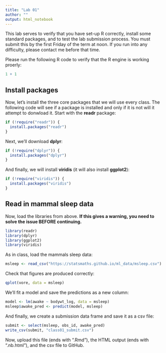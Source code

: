 ```yaml
---
title: "Lab 01"
author: ""
output: html_notebook
---
```


This lab serves to verify that you have set-up R correctly, install
some standard packages, and to test the lab submission process. You
must submit this by the first Friday of the term at noon. If you run
into any difficulty, please contact me before that time.

Please run the following R code to verify that the R engine is working
proerly:

```r
1 + 1
```

## Install packages

Now, let's install the three core packages that we will use every 
class. The following code will see if a package is installed and
only if it is not will it attempt to donwload it. Start with the
**readr** package:

```r
if (!require("readr")) {
  install.packages("readr")
}
```

Next, we'll download **dplyr**:

```r
if (!require("dplyr")) {
  install.packages("dplyr")
}
```

And finally, we will install **viridis** (it will also install **ggplot2**):

```r
if (!require("viridis")) {
  install.packages("viridis")
}
```

## Read in mammal sleep data

Now, load the libraries from above. **If this gives a warning,
you need to solve the issue BEFORE continuing.**

```r
library(readr)
library(dplyr)
library(ggplot2)
library(viridis)
```

As in class, load the mammals sleep data:

```r
msleep <- read_csv("https://statsmaths.github.io/ml_data/msleep.csv")
```

Check that figures are produced correctly:

```r
qplot(vore, data = msleep)
```

We'll fit a model and save the predictions as a new column:

```r
model <- lm(awake ~ bodywt_log, data = msleep)
msleep$awake_pred <- predict(model, msleep)
```

And finally, we create a submission data frame and save it
as a csv file:

```r
submit <- select(msleep, obs_id, awake_pred)
write_csv(submit, "class01_submit.csv")
```

Now, upload this file (ends with ".Rmd"), the HTML output
(ends with ".nb.html"), and the csv file to GitHub.
